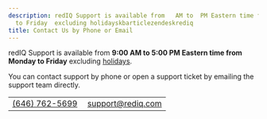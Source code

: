 ```yaml
---
description: redIQ Support is available from   AM to  PM Eastern time from Monday
  to Friday  excluding holidayskbarticlezendeskrediq
title: Contact Us by Phone or Email
---
```


redIQ Support is available from  **9:00 AM to 5:00 PM Eastern time from Monday to Friday**  excluding [holidays](holidays-and-closures). 


You can contact support by phone or open a support ticket by emailing the support team directly.




|  |  |
| --- | --- |
| [(646) 762-5699](tel:1646-762-5699) |  [support@rediq.com](mailto:support@rediq.com) |